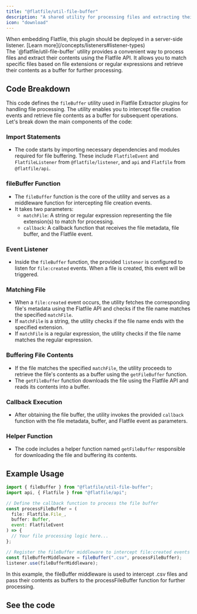 ```yaml
---
title: "@flatfile/util-file-buffer"
description: "A shared utility for processing files and extracting their contents using the Flatfile API."
icon: "download"
---
```


<Warning>
  When embedding Flatfile, this plugin should be deployed in a server-side
  listener. [Learn more](/concepts/listeners#listener-types)
</Warning>

<CardGroup cols={1}>
  <Card title="@flatfile/util-file-buffer" icon="download">
    <br />
    The `@flatfile/util-file-buffer` utility provides a convenient way to process
    files and extract their contents using the Flatfile API. It allows you to match
    specific files based on file extensions or regular expressions and retrieve their
    contents as a buffer for further processing.
  </Card>
</CardGroup>

## Code Breakdown

This code defines the `fileBuffer` utility used in Flatfile Extractor plugins for handling file processing. The utility enables you to intercept file creation events and retrieve file contents as a buffer for subsequent operations. Let's break down the main components of the code:

### **Import Statements**

- The code starts by importing necessary dependencies and modules required for file buffering. These include `FlatfileEvent` and `FlatfileListener` from `@flatfile/listener`, and `api` and `Flatfile` from `@flatfile/api`.

### **fileBuffer Function**

- The `fileBuffer` function is the core of the utility and serves as a middleware function for intercepting file creation events.
- It takes two parameters:
  - `matchFile`: A string or regular expression representing the file extension(s) to match for processing.
  - `callback`: A callback function that receives the file metadata, file buffer, and the Flatfile event.

### **Event Listener**

- Inside the `fileBuffer` function, the provided `listener` is configured to listen for `file:created` events. When a file is created, this event will be triggered.

### **Matching File**

- When a `file:created` event occurs, the utility fetches the corresponding file's metadata using the Flatfile API and checks if the file name matches the specified `matchFile`.
- If `matchFile` is a string, the utility checks if the file name ends with the specified extension.
- If `matchFile` is a regular expression, the utility checks if the file name matches the regular expression.

### **Buffering File Contents**

- If the file matches the specified `matchFile`, the utility proceeds to retrieve the file's contents as a buffer using the `getFileBuffer` function.
- The `getFileBuffer` function downloads the file using the Flatfile API and reads its contents into a buffer.

### **Callback Execution**

- After obtaining the file buffer, the utility invokes the provided `callback` function with the file metadata, buffer, and Flatfile event as parameters.

### **Helper Function**

- The code includes a helper function named `getFileBuffer` responsible for downloading the file and buffering its contents.

## Example Usage

```javascript
import { fileBuffer } from "@flatfile/util-file-buffer";
import api, { Flatfile } from "@flatfile/api";

// Define the callback function to process the file buffer
const processFileBuffer = (
  file: Flatfile.File_,
  buffer: Buffer,
  event: FlatfileEvent
) => {
  // Your file processing logic here...
};

// Register the fileBuffer middleware to intercept file:created events
const fileBufferMiddleware = fileBuffer(".csv", processFileBuffer);
listener.use(fileBufferMiddleware);
```

In this example, the fileBuffer middleware is used to intercept .csv files and pass their contents as buffers to the processFileBuffer function for further processing.

## See the code

<CardGroup cols={2}>
  <Card
    title="@flatfile/util-file-buffer"
    href="https://github.com/FlatFilers/flatfile-plugins/tree/main/utils/file-buffer"
    icon="github"
  ></Card>
</CardGroup>
